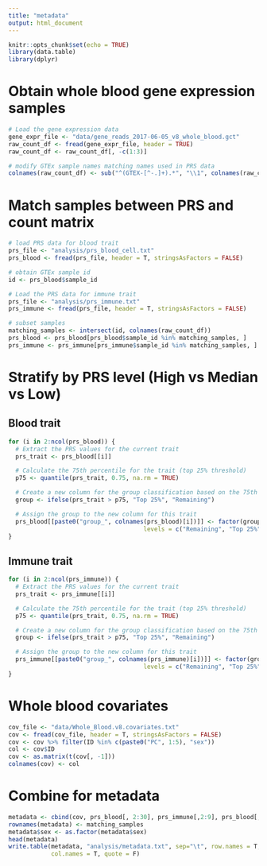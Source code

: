 ```yaml
---
title: "metadata"
output: html_document
---
```


```r
knitr::opts_chunk$set(echo = TRUE)
library(data.table)
library(dplyr)
```

# Obtain whole blood gene expression samples
```r
# Load the gene expression data
gene_expr_file <- "data/gene_reads_2017-06-05_v8_whole_blood.gct"
raw_count_df <- fread(gene_expr_file, header = TRUE)
raw_count_df <- raw_count_df[, -c(1:3)]

# modify GTEx sample names matching names used in PRS data
colnames(raw_count_df) <- sub("^(GTEX-[^-.]+).*", "\\1", colnames(raw_count_df))
```

# Match samples between PRS and count matrix
```r
# load PRS data for blood trait
prs_file <- "analysis/prs_blood_cell.txt"
prs_blood <- fread(prs_file, header = T, stringsAsFactors = FALSE)

# obtain GTEx sample id
id <- prs_blood$sample_id

# Load the PRS data for immune trait
prs_file <- "analysis/prs_immune.txt"
prs_immune <- fread(prs_file, header = T, stringsAsFactors = FALSE)

# subset samples
matching_samples <- intersect(id, colnames(raw_count_df))
prs_blood <- prs_blood[prs_blood$sample_id %in% matching_samples, ]
prs_immune <- prs_immune[prs_immune$sample_id %in% matching_samples, ]
```

# Stratify by PRS level (High vs Median vs Low)
## Blood trait
```r
for (i in 2:ncol(prs_blood)) {
  # Extract the PRS values for the current trait
  prs_trait <- prs_blood[[i]]

  # Calculate the 75th percentile for the trait (top 25% threshold)
  p75 <- quantile(prs_trait, 0.75, na.rm = TRUE)

  # Create a new column for the group classification based on the 75th percentile
  group <- ifelse(prs_trait > p75, "Top 25%", "Remaining")

  # Assign the group to the new column for this trait
  prs_blood[[paste0("group_", colnames(prs_blood)[i])]] <- factor(group, 
                                      levels = c("Remaining", "Top 25%"))
}
```

## Immune trait
```r
for (i in 2:ncol(prs_immune)) {
  # Extract the PRS values for the current trait
  prs_trait <- prs_immune[[i]]

  # Calculate the 75th percentile for the trait (top 25% threshold)
  p75 <- quantile(prs_trait, 0.75, na.rm = TRUE)

  # Create a new column for the group classification based on the 75th percentile
  group <- ifelse(prs_trait > p75, "Top 25%", "Remaining")

  # Assign the group to the new column for this trait
  prs_immune[[paste0("group_", colnames(prs_immune)[i])]] <- factor(group, 
                                      levels = c("Remaining", "Top 25%"))
}
```

# Whole blood covariates 
```r
cov_file <- "data/Whole_Blood.v8.covariates.txt"
cov <- fread(cov_file, header = T, stringsAsFactors = FALSE)
cov <- cov %>% filter(ID %in% c(paste0("PC", 1:5), "sex"))
col <- cov$ID
cov <- as.matrix(t(cov[, -1])) 
colnames(cov) <- col
```

# Combine for metadata
```r
metadata <- cbind(cov, prs_blood[, 2:30], prs_immune[,2:9], prs_blood[, 31:59], prs_immune[,10:17])
rownames(metadata) <- matching_samples
metadata$sex <- as.factor(metadata$sex)
head(metadata)
write.table(metadata, "analysis/metadata.txt", sep="\t", row.names = T,
            col.names = T, quote = F)
```



